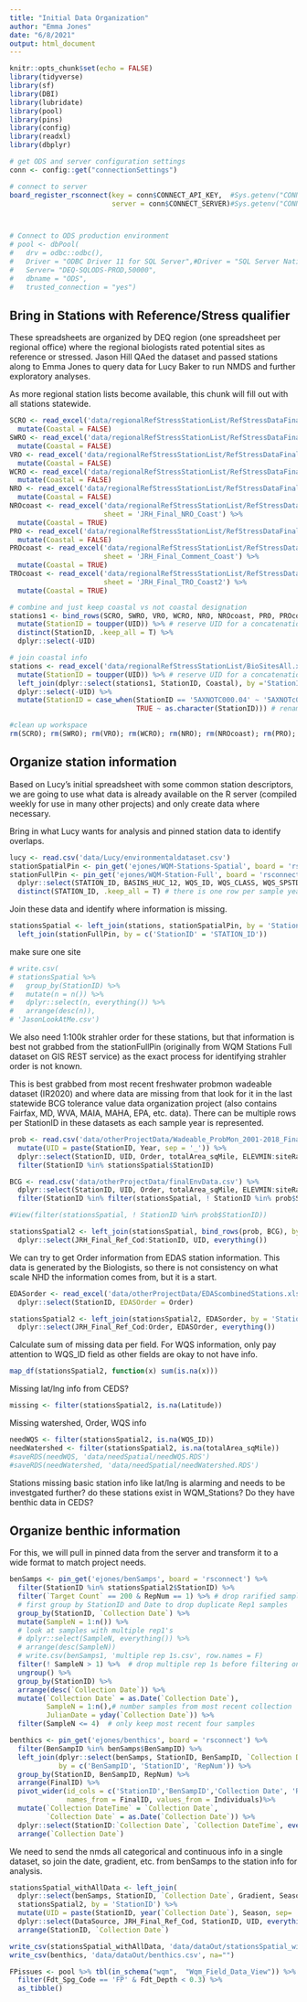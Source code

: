 ```yaml
---
title: "Initial Data Organization"
author: "Emma Jones"
date: "6/8/2021"
output: html_document
---
```


```r
knitr::opts_chunk$set(echo = FALSE)
library(tidyverse)
library(sf)
library(DBI)
library(lubridate)
library(pool)
library(pins)
library(config)
library(readxl)
library(dbplyr)

# get ODS and server configuration settings
conn <- config::get("connectionSettings")

# connect to server
board_register_rsconnect(key = conn$CONNECT_API_KEY,  #Sys.getenv("CONNECT_API_KEY"),
                         server = conn$CONNECT_SERVER)#Sys.getenv("CONNECT_SERVER"))



# Connect to ODS production environment
# pool <- dbPool(
#   drv = odbc::odbc(),
#   Driver = "ODBC Driver 11 for SQL Server",#Driver = "SQL Server Native Client 11.0",
#   Server= "DEQ-SQLODS-PROD,50000",
#   dbname = "ODS",
#   trusted_connection = "yes")

```

## Bring in Stations with Reference/Stress qualifier

These spreadsheets are organized by DEQ region (one spreadsheet per regional office) where the regional biologists rated potential sites as reference or stressed. Jason Hill QAed the dataset and passed stations along to Emma Jones to query data for Lucy Baker to run NMDS and further exploratory analyses.

As more regional station lists become available, this chunk will fill out with all stations statewide.

```r
SCRO <- read_excel('data/regionalRefStressStationList/RefStressDataFinal_SCRO.xlsx', sheet = 'JRH_Final_SCRO') %>%
  mutate(Coastal = FALSE)
SWRO <- read_excel('data/regionalRefStressStationList/RefStressDataFinal_SWRO.xlsx', sheet = 'JRH_Final_SWRO') %>%
  mutate(Coastal = FALSE)
VRO <- read_excel('data/regionalRefStressStationList/RefStressDataFinal_VRO.xlsx', sheet = 'JRH_Final_VRO') %>%
  mutate(Coastal = FALSE)
WCRO <- read_excel('data/regionalRefStressStationList/RefStressDataFinal_WCRO.xlsx', sheet = 'JRH_Final_WCRO') %>%
  mutate(Coastal = FALSE)
NRO <- read_excel('data/regionalRefStressStationList/RefStressDataFinal_NRO.xlsx', sheet = 'JRH_Final_NRO') %>%
  mutate(Coastal = FALSE)
NROcoast <- read_excel('data/regionalRefStressStationList/RefStressDataFinal_NRO_Coast.xlsx',
                       sheet = 'JRH_Final_NRO_Coast') %>%
  mutate(Coastal = TRUE)
PRO <- read_excel('data/regionalRefStressStationList/RefStressDataFinal_PRO.xlsx', sheet = 'JRH_Final_PRO') %>%
  mutate(Coastal = FALSE)
PROcoast <- read_excel('data/regionalRefStressStationList/RefStressDataFinal_PRO_Coast.xlsx',
                       sheet = 'JRH_Final_Comment_Coast') %>%
  mutate(Coastal = TRUE)
TROcoast <- read_excel('data/regionalRefStressStationList/RefStressDataFinal_TRO_Coast.xlsx',
                       sheet = 'JRH_Final_TRO_Coast2') %>%
  mutate(Coastal = TRUE)

# combine and just keep coastal vs not coastal designation
stations1 <- bind_rows(SCRO, SWRO, VRO, WCRO, NRO, NROcoast, PRO, PROcoast, TROcoast) %>%
  mutate(StationID = toupper(UID)) %>% # reserve UID for a concatenation of StationID and sample date
  distinct(StationID, .keep_all = T) %>% 
  dplyr::select(-UID)

# join coastal info
stations <- read_excel('data/regionalRefStressStationList/BioSitesAll.xlsx', 'UniqueSitesAllReff') %>% 
  mutate(StationID = toupper(UID)) %>% # reserve UID for a concatenation of StationID and sample date
  left_join(dplyr::select(stations1, StationID, Coastal), by ='StationID')%>% 
  dplyr::select(-UID) %>% 
  mutate(StationID = case_when(StationID == '5AXNOTC000.04' ~ '5AXNOTc000.04',
                               TRUE ~ as.character(StationID))) # rename dumb format

#clean up workspace
rm(SCRO); rm(SWRO); rm(VRO); rm(WCRO); rm(NRO); rm(NROcoast); rm(PRO); rm(PROcoast); rm(TROcoast); rm(stations1)
```


## Organize station information

Based on Lucy's initial spreadsheet with some common station descriptors, we are going to use what data is already available on the R server (compiled weekly for use in many other projects) and only create data where necessary.

Bring in what Lucy wants for analysis and pinned station data to identify overlaps.

```r
lucy <- read.csv('data/Lucy/environmentaldataset.csv')
stationSpatialPin <- pin_get('ejones/WQM-Stations-Spatial', board = 'rsconnect')
stationFullPin <- pin_get('ejones/WQM-Station-Full', board = 'rsconnect') %>% 
  dplyr::select(STATION_ID, BASINS_HUC_12, WQS_ID, WQS_CLASS, WQS_SPSTDS, WQS_PWS, WQS_TROUT, WQS_TIER_III) %>% 
  distinct(STATION_ID, .keep_all = T) # there is one row per sample year in this dataset, so clean it up first
```

Join these data and identify where information is missing.

```r
stationsSpatial <- left_join(stations, stationSpatialPin, by = 'StationID') %>% 
  left_join(stationFullPin, by = c('StationID' = 'STATION_ID'))
```

make sure one site 
```r
# write.csv(
# stationsSpatial %>% 
#   group_by(StationID) %>% 
#   mutate(n = n()) %>% 
#   dplyr::select(n, everything()) %>% 
#   arrange(desc(n)), 
# 'JasonLookAtMe.csv')
```




We also need 1:100k strahler order for these stations, but that information is best not grabbed from the stationFullPin (originally from WQM Stations Full dataset on GIS REST service) as the exact process for identifying strahler order is not known.

This is best grabbed from most recent freshwater probmon wadeable dataset (IR2020) and where data are missing from that look for it in the last statewide BCG tolerance value data organization project (also contains Fairfax, MD, WVA, MAIA, MAHA, EPA, etc. data). There can be multiple rows per StationID in these datasets as each sample year is represented.

```r
prob <- read.csv('data/otherProjectData/Wadeable_ProbMon_2001-2018_Final_Final.csv') %>% 
  mutate(UID = paste(StationID, Year, sep = '_')) %>% 
  dplyr::select(StationID, UID, Order, totalArea_sqMile, ELEVMIN:siteRain_inyr) %>% 
  filter(StationID %in% stationsSpatial$StationID) 

BCG <- read.csv('data/otherProjectData/finalEnvData.csv') %>% 
  dplyr::select(StationID, UID, Order, totalArea_sqMile, ELEVMIN:siteRain_inyr) %>% 
  filter(StationID %in% filter(stationsSpatial, ! StationID %in% prob$StationID)$StationID)

#View(filter(stationsSpatial, ! StationID %in% prob$StationID))

stationsSpatial2 <- left_join(stationsSpatial, bind_rows(prob, BCG), by = 'StationID') %>% 
  dplyr::select(JRH_Final_Ref_Cod:StationID, UID, everything())
```

We can try to get Order information from EDAS station information. This data is generated by the Biologists, so there is not consistency on what scale NHD the information comes from, but it is a start.

```r
EDASorder <- read_excel('data/otherProjectData/EDAScombinedStations.xlsx') %>% 
  dplyr::select(StationID, EDASOrder = Order)

stationsSpatial2 <- left_join(stationsSpatial2, EDASorder, by = 'StationID') %>% 
  dplyr::select(JRH_Final_Ref_Cod:Order, EDASOrder, everything())
```



Calculate sum of missing data per field. For WQS information, only pay attention to WQS_ID field as other fields are okay to not have info.
```r
map_df(stationsSpatial2, function(x) sum(is.na(x)))
```

Missing lat/lng info from CEDS?
```r
missing <- filter(stationsSpatial2, is.na(Latitude))
```

Missing watershed, Order, WQS info

```r
needWQS <- filter(stationsSpatial2, is.na(WQS_ID))
needWatershed <- filter(stationsSpatial2, is.na(totalArea_sqMile))
#saveRDS(needWQS, 'data/needSpatial/needWQS.RDS')
#saveRDS(needWatershed, 'data/needSpatial/needWatershed.RDS')
```


Stations missing basic station info like lat/lng is alarming and needs to be investgated further? do these stations exist in WQM_Stations? Do they have benthic data in CEDS?


## Organize benthic information

For this, we will pull in pinned data from the server and transform it to a wide format to match project needs.

```r
benSamps <- pin_get('ejones/benSamps', board = 'rsconnect') %>% 
  filter(StationID %in% stationsSpatial2$StationID) %>% 
  filter(`Target Count` == 200 & RepNum == 1) %>% # drop rarified samples and only rep 1's for now
  # first group by StationID and Date to drop duplicate Rep1 samples
  group_by(StationID, `Collection Date`) %>% 
  mutate(SampleN = 1:n()) %>% 
  # look at samples with multiple rep1's
  # dplyr::select(SampleN, everything()) %>%  
  # arrange(desc(SampleN))
  # write.csv(benSamps1, 'multiple rep 1s.csv', row.names = F)
  filter(! SampleN > 1) %>%  # drop multiple rep 1s before filtering on max 4 samples per site
  ungroup() %>% 
  group_by(StationID) %>% 
  arrange(desc(`Collection Date`)) %>% 
  mutate(`Collection Date` = as.Date(`Collection Date`),
         SampleN = 1:n(),# number samples from most recent collection
         JulianDate = yday(`Collection Date`)) %>%  
  filter(SampleN <= 4)  # only keep most recent four samples

benthics <- pin_get('ejones/benthics', board = 'rsconnect') %>% 
  filter(BenSampID %in% benSamps$BenSampID) %>% 
  left_join(dplyr::select(benSamps, StationID, BenSampID, `Collection Date`, RepNum),
            by = c('BenSampID', 'StationID', 'RepNum')) %>% 
  group_by(StationID, BenSampID, RepNum) %>% 
  arrange(FinalID) %>%
  pivot_wider(id_cols = c('StationID','BenSampID','Collection Date', 'RepNum'), 
              names_from = FinalID, values_from = Individuals)%>%
  mutate(`Collection DateTime` = `Collection Date`,
         `Collection Date` = as.Date(`Collection Date`)) %>% 
  dplyr::select(StationID:`Collection Date`, `Collection DateTime`, everything()) %>% 
  arrange(`Collection Date`) 

```


We need to send the nmds all categorical and continuous info in a single dataset, so join the date, gradient, etc. from benSamps to the station info for analysis.

```r
stationsSpatial_withAllData <- left_join(
  dplyr::select(benSamps, StationID, `Collection Date`, Gradient, Season, JulianDate),
  stationsSpatial2, by = 'StationID') %>% 
  mutate(UID = paste(StationID, year(`Collection Date`), Season, sep= '_')) %>% 
  dplyr::select(DataSource, JRH_Final_Ref_Cod, StationID, UID, everything()) %>% 
  arrange(StationID, `Collection Date`)

```





```r
write_csv(stationsSpatial_withAllData, 'data/dataOut/stationsSpatial_withAllData.csv', na="")
write_csv(benthics, 'data/dataOut/benthics.csv', na="")

```



```r

FPissues <- pool %>% tbl(in_schema("wqm",  "Wqm_Field_Data_View")) %>%
  filter(Fdt_Spg_Code == 'FP' & Fdt_Depth < 0.3) %>% 
  as_tibble() 
```

